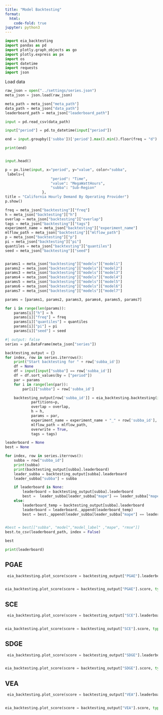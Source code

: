 ```yaml
---
title: "Model Backtesting"
format:
  html:
    code-fold: true
jupyter: python3
---
```



```python
import eia_backtesting
import pandas as pd
import plotly.graph_objects as go
import plotly.express as px
import os
import datetime
import requests
import json
```


Load data

```python
raw_json = open("../settings/series.json")
meta_json = json.load(raw_json)

meta_path = meta_json["meta_path"]
data_path = meta_json["data_path"]
leaderboard_path = meta_json["leaderboard_path"]

input = pd.read_csv(data_path)

input["period"] = pd.to_datetime(input["period"])

end = input.groupby(['subba'])['period'].max().min().floor(freq = "d") - datetime.timedelta(hours = 1)

print(end)


input.head()
```



```python
p = px.line(input, x="period", y="value", color="subba",
 labels={
                     "period": "Time",
                     "value": "MegaWattHours",
                     "subba": "Sub-Region"
                 },
title = "California Hourly Demand By Operating Provider")
p.show()
```




```python

freq = meta_json["backtesting"]["freq"]
h = meta_json["backtesting"]["h"]
overlap = meta_json["backtesting"]["overlap"]
tags = meta_json["backtesting"]["tags"]
experiment_name = meta_json["backtesting"]["experiment_name"]
mlflow_path = meta_json["backtesting"]["mlflow_path"]
p = meta_json["backtesting"]["p"]
pi = meta_json["backtesting"]["pi"]
quantiles = meta_json["backtesting"]["quantiles"]
seed = meta_json["backtesting"]["seed"]


params1 = meta_json["backtesting"]["models"]["model1"]
params2 = meta_json["backtesting"]["models"]["model2"]
params3 = meta_json["backtesting"]["models"]["model3"]
params4 = meta_json["backtesting"]["models"]["model4"]
params5 = meta_json["backtesting"]["models"]["model5"]
params6 = meta_json["backtesting"]["models"]["model6"]
params7 = meta_json["backtesting"]["models"]["model7"]

params = [params1, params2, params3, params4, params5, params7]

for i in range(len(params)):
    params[i]["h"] = h
    params[i]["freq"] = freq
    params[i]["quantiles"] = quantiles
    params[i]["pi"] = pi
    params[i]["seed"] = seed
```


```python
#| output: false
series = pd.DataFrame(meta_json["series"])

backtesting_output = {}
for index, row in series.iterrows():
    print("Start backtesting for " + row['subba_id'])
    df = None
    df = input[input["subba"] == row['subba_id']]
    df = df.sort_values(by = ["period"])
    par = params
    for i in range(len(par)):
        par[i]["subba"] = row['subba_id']

    backtesting_output[row['subba_id']] = eia_backtesting.backtesting(input = df, 
            partitions=p, 
            overlap = overlap, 
            h = h, 
            params = par,
            experiment_name = experiment_name + "_" + row['subba_id'],
            mlflow_path = mlflow_path,
            overwrite = True,
            tags = tags)


```

```python

leaderboard = None
best = None

for index, row in series.iterrows():
    subba = row["subba_id"]
    print(subba)
    print(backtesting_output[subba].leaderboard)
    leader_subba = backtesting_output[subba].leaderboard
    leader_subba["subba"] = subba

    if leaderboard is None:
        leaderboard = backtesting_output[subba].leaderboard
        best =  leader_subba[leader_subba["mape"] == leader_subba["mape"].min()]
    else:
        leaderboard_temp = backtesting_output[subba].leaderboard
        leaderboard = leaderboard._append(leaderboard_temp)
        best = best._append(leader_subba[leader_subba["mape"] == leader_subba["mape"].min()])

    
#best = best[["subba", "model","model_label" ,"mape", "rmse"]] 
best.to_csv(leaderboard_path, index = False)   

best
```



```python

print(leaderboard)
```



## PGAE
```python
 eia_backtesting.plot_score(score = backtesting_output["PGAE"].leaderboard, type = "box")
    
```


```python
eia_backtesting.plot_score(score = backtesting_output["PGAE"].score, type = "line")
```

## SCE
```python
 eia_backtesting.plot_score(score = backtesting_output["SCE"].leaderboard, type = "box")
    
```


```python
eia_backtesting.plot_score(score = backtesting_output["SCE"].score, type = "line")
```

## SDGE
```python
 eia_backtesting.plot_score(score = backtesting_output["SDGE"].leaderboard, type = "box")
    
```


```python
eia_backtesting.plot_score(score = backtesting_output["SDGE"].score, type = "line")
```

## VEA
```python
 eia_backtesting.plot_score(score = backtesting_output["VEA"].leaderboard, type = "box")
    
```


```python
eia_backtesting.plot_score(score = backtesting_output["VEA"].score, type = "line")
```

